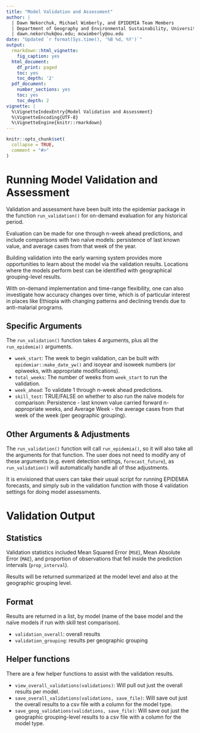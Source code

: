 ```yaml
---
title: "Model Validation and Assessment"
author: |
  | Dawn Nekorchuk, Michael Wimberly, and EPIDEMIA Team Members
  | Department of Geography and Environmental Sustainability, University of Oklahoma
  | dawn.nekorchuk@ou.edu; mcwimberly@ou.edu
date: "Updated `r format(Sys.time(), '%B %d, %Y')`"
output:
  rmarkdown::html_vignette:
    fig_caption: yes
  html_document:
    df_print: paged
    toc: yes
    toc_depth: '2'
  pdf_document:
    number_sections: yes
    toc: yes
    toc_depth: 2
vignette: |
  %\VignetteIndexEntry{Model Validation and Assessment} 
  %\VignetteEncoding{UTF-8} 
  %\VignetteEngine{knitr::rmarkdown}
---
```


```r
knitr::opts_chunk$set(
  collapse = TRUE,
  comment = "#>"
)
```


# Running Model Validation and Assessment

Validation and assessment have been built into the epidemiar package in the function `run_validation()` for on-demand evaluation for any historical period. 

Evaluation can be made for one through n-week ahead predictions, and include comparisons with two naïve models: persistence of last known value, and average cases from that week of the year.

Building validation into the early warning system provides more opportunities to learn about the model via the validation results. Locations where the models perform best can be identified with geographical grouping-level results. 

With on-demand implementation and time-range flexibility, one can also investigate how accuracy changes over time, which is of particular interest in places like Ethiopia with changing patterns and declining trends due to anti-malarial programs. 


## Specific Arguments

The `run_validation()` function takes 4 arguments, plus all the `run_epidemia()` arguments. 

* `week_start`: The week to begin validation, can be built with `epidemiar::make_date_yw()` and isoyear and isoweek numbers (or epiweeks, with appropriate modifications).
* `total_weeks`: The number of weeks from `week_start` to run the validation.
* `week_ahead`: To validate 1 through _n_-week ahead predictions. 
* `skill_test`: TRUE/FALSE on whether to also run the naïve models for comparison: Persistence - last known value carried forward n-appropriate weeks, and Average Week - the average cases from that week of the week (per geographic grouping). 


## Other Arguments & Adjustments

The `run_validation()` function will call `run_epidemia()`, so it will also take all the arguments for that function. The user does not need to modify any of these arguments (e.g. event detection settings, `forecast_future`), as `run_validation()` will automatically handle all of thse adjustments. 

It is envisioned that users can take their usual script for running EPIDEMIA forecasts, and simply sub in the validation function with those 4 validation settings for doing model assessments. 


# Validation Output

## Statistics

Validation statistics included Mean Squared Error (`MSE`), Mean Absolute Error (`MAE`), and proportion of observations that fell inside the prediction intervals (`prop_interval`). 

Results will be returned summarized at the model level and also at the geographic grouping level. 

## Format

Results are returned in a list, by model (name of the base model and the naïve models if run with skill test comparison). 

* `validation_overall`: overall results 
* `validation_grouping`: results per geographic grouping


## Helper functions

There are a few helper functions to assist with the validation results. 

* `view_overall_validations(validations)`: Will pull out just the overall results per model. 
* `save_overall_validations(validations, save_file)`: Will save out just the overall results to a csv file with a column for the model type. 
* `save_geog_validations(validations, save_file)`: Will save out just the geographic grouping-level results to a csv file with a column for the model type. 
